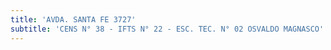 ```yaml
---
title: 'AVDA. SANTA FE 3727'
subtitle: 'CENS N° 38 - IFTS N° 22 - ESC. TEC. N° 02 OSVALDO MAGNASCO'
---
```



